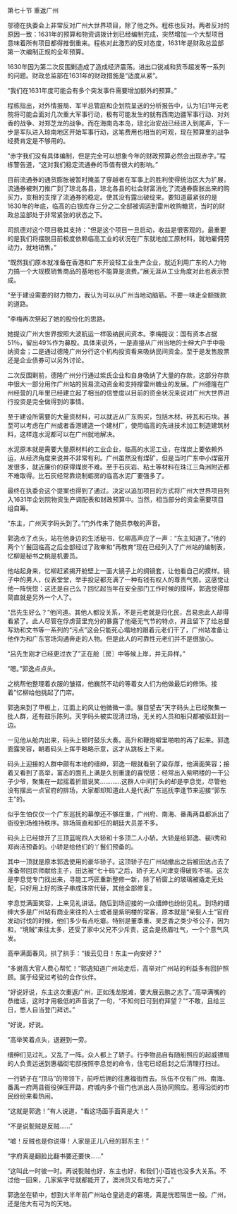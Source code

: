 

第七十节 重返广州

邬德在执委会上非常反对广州大世界项目，除了他之外。程栋也反对。两者反对的原因一致：1631年的预算和物资调拨计划已经编制完成，突然增加一个大型项目意味着所有项目都得推倒重来。程栋对此激烈的反对态度，1631年是财政总监部第一次编制正规的全年预算。

1630年因为第二次反围剿造成了造成经济震荡。进出口锐减和货币超发等一系列的问题。财政总监部在1631年的财政措施是“适度从紧”。

“我们在1631年度可能会有多个突发事件需要增加额外的预算。”

程栋指出，对外情报局、军半总管庭和企划院呈送的分析报告中，认为1臼1年元老院将可能会面对几次重大军事行动，极有可能发生的就有西南边疆军事行动、对刘香的战争、对郑芝龙的战争。而在海南岛本岛，琼北治安战已经进入到尾声，下一步是军队进入琼南地区开始军事行动，这笔费用也相当的可观，现在预算里的战争经费肯定是不够用的。

“赤字我们没有具体编制，但是完全可以想象今年的财政预算必然会出现赤字。”程栋警告道，“这对我们稳定流通券的币值有很大的影响。”

目前流通券的通货膨胀被暂时掩盖了穿越者在军事上的胜利使得统治区大为扩展，流通券被刺刀推广到了琼北各县，琼北各县的社会财富消化了流通券膨胀出来的购买力，变相的支撑了流通券的稳定。使其没有露出破绽来。要知道最紧张的是1630年的年底，临高的白银库存三分之二全部被调运到雷州收购糖货，当时的财政总监部处于非常紧张的状态之下。

司凯德对这个项目极其支持：“但是这个项目一旦启动，收益是很客观的。最重要的是我们将摆脱目前极度依赖临高工业的状况在广东就地加工原材料，就地雇佣劳动力，就地销售。”

“既然我们原本就准备在香港和广东开设轻工业生产企业，就近利用广东的人力物力搞一个大规模销售商品的基地也不能算是浪费。”展无涯从工业角度对此也表示赞成。

“至于建设需要的财力物力，我认为可以从广州当地动脑筋。不要一味走全额拨款的道路。

”李梅再次祭起了她的股份化的思路。

她提议广州大世界按照大波航运一样吸纳民间资本。李梅提议：国有资本占据51％，留出49%作为募股。具体来说外，一是直接从广州当地的士绅大户手中吸纳资金；二是通过德隆广州分行这个机构投资看来吸纳民间资金。至于是发售股票还是企业债券可以另外讨论。

二次反围剿前，德隆广州分行通过紫氏企业和自身吸纳了大量的存款，这部分存款中很大一部分用作广州站的贸易流动资金和支持撑雷州糖业的发展。广州德隆在广州经营的几年里已经建立起了相当的信誉度以目前的资金状况来说对广州大世界进行投资是完全做得到的事情。

至于建设所需要的大量资材料，可以就近从广东购买，包括木材、砖瓦和石块。甚至可以考虑在广州或者香港建造一个建材厂，使用临高的先进技术加工制造建筑材料，这样连水泥都可以在广州就地解决。

水泥原本就是需要大量原材料的工业企业，临高的水泥工业，在煤炭上要依赖外运，从经济角度来说并不非常有利。广州虽然没有煤矿，但是当时广东中小煤窑开发很多，就近廉价的获得煤炭不难。至于石灰岩、粘土等材料在珠江三角洲附近都不难取得。比石灰经常靠烧制蛎房的临高水泥厂要强多了。

最终在执委会这个提案也得到了通过。决定以追加项目的方式将广州大世界项目列入1631年企划院物资生产调配表和财政预算中。当然，相当部分的资金需要项目组自筹。

“东主，广州天字码头到了。”门外传来了随员恭敬的声音。

郭逸点了点头，站在他身边的生活秘书、忆柳高声应了一声：“东主知道了。”他的两个丫鬟回临高之后全部经过了政审和“再教育”现在已经列入了广州站的编制表，忆柳是秘书之桃是机要员。

他站起身来，忆柳赶紧揭开舱壁上一面大镜子上的绸镜套，让他看自己的摸样。镜子中的男人，仪表堂堂，举手投足都充满了一种有钱有权人的尊贵气势。这感觉让他一阵恍惚：这还是自己么？回忆起当年在安全部门工作时候的摸样，郭逸觉得那简直就是另外一个人了。

“吕先生好么？”他问道。其他人都没关系，不是元老就是归化民，吕易忠此人却得看紧了。此人尽管在俘虏营里充分的暴露了他毫无气节的特点，并且留下了给总督写劝和文书等一系列的“污点”这会只能死心塌地的跟着元老们干了，广州站准备让他作为和广东官场沟通奔走的人物。但是此人的可靠性元老们并不是很放心。

“吕先生刚才已经更过衣了”正在舱〖房〗中等候上岸，并无异样。”

“嗯。”郭逸点点头。

之桃帮他整理着衣服的皱褶，他巍然不动的等着女人们为他做最后的修饰。接着”忆柳给他挑起了门帘。

郭逸来到了甲板上，江面上的风让他微微一凛。展目望去”天字码头上已经聚集一批人群，还有鼓乐陈列。天字码头被实现清过场，无关的人员和船只都被驱赶到一边。

一见他从舱内出来，码头上顿时鼓乐大奏。高升和鞭炮噼里啪啦的再了起来。郭逸面露笑容，朝着码头上挥手略略示意，这才从跳板上下来。

码头上迎接的人群中颇有本地的缙绅，郭逸一眼就看到了粱存厚，他满面笑容；接着又看到了高举，富态的面孔上满是久别重逢的喜悦感：经常出入紫明楼的一干公子少爷，聚集在一起摇着折扇说笑…………这群人中间打头的却是李息觉，尽管他没有摆出一点官府的排场，大家都却知道此人是代表广东巡抚李逢节来迎接“郭东主”的。

似乎生怕仅仅一个广东巡抚的幕僚还不够庄重，广州府、南海、番禹两县都派出了衙役到场维持秩序。排场简直和卸任的朝廷大员差不多。

码头上已经排开了三顶蓝呢四人大轿和十多顶二人小轿。大轿是给郭逸、裴lì秀和郑尚洁预备的。小轿是给他们的丫鬟们预备的。

其中一顶就是原本郭逸使用的豪华轿子。这顶轿子在广州站撤出之后被田达占去了准备带回京师献给主子，田达被“七十码”之后，轿子无人问津变得破败不堪。这次是李息觉专门找出来，寻能工巧匠重新整修一新，除了轿窗上的玻璃被撬走无处配，只好用上好的珠子串成珠帘代替，其他全部修复。

李息觉满面笑容，上来见礼讲话。随后到场迎接的一众缙绅也纷纷见礼。到场的缙绅大多是广州站有商业来往的人士或者是紫明楼的常客，原本就是“亲甏人士”官府发动讨伐的时候，他们多少有点吃瘪。特别是董季重、吴芝香之类少爷公子，因为和，“境贼”来往太多，还受了家中父兄不少斥责，这会是扬眉吐气，一个个意气风发。

高举满面春风，拱了拱手：“拨云见日！东主一向安好？”

“多谢高大官人费心帮忙！”郭逸知道广州站走后，高举对广州站的利益多有回护照顾。属于经受过考验的合作伙伴。

“好说好说，东主这次重返广州，正如浅龙脱滩，要大展云鹏之志了。”高举满嘴的恭维话，这时才用极低的声音说了一句，“不知何日可到府拜望？”“不敢，且给三日，憋人自当登门拜访。”

“好说，好说。

”高举笑着点头，退避到一旁。

缙绅们见过礼，又乱了一阵。众人都上了轿子。行李物品自有随船照应的起威镖局的人负责运送到惠福街宅邸按照李息觉的命令，住宅已经启封之后清理打扫过。

一行轿子在“顶马”的带领下，前呼后拥的往惠福街而去。队伍不仅有广州、南海、番禹一府两县衙役弹压开路，府城内多个衙门也派出人员协同照应。惹得沿街的市民纷纷来看热闹。

“这就是郭逸！”有人说道，“看这场面手面真是大！”

“不是说甏贼是反贼……”

“嘘！反贼也是你说得！人家是正儿八经的郭东主！”

“字府真是翻脸比翻书要还要快……”

“这叫此一时彼一时。再说甏贼也好，东主也好，和我们小百姓也没多大关系。不过他一回来，几家紫字号就都能开了，澳洲货又有地方买了。”

郭逸坐在轿中，想到大半年前广州站仓皇逃走的窘境，真是恍若隔世一般。广州，还是他大有可为的天地。

